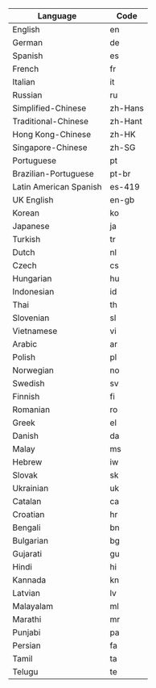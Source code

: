 | Language               | Code    |
| ---------------------- | ------- |
| English                | en      |
| German                 | de      |
| Spanish                | es      |
| French                 | fr      |
| Italian                | it      |
| Russian                | ru      |
| Simplified-Chinese     | zh-Hans |
| Traditional-Chinese    | zh-Hant |
| Hong Kong-Chinese      | zh-HK   |
| Singapore-Chinese      | zh-SG   |
| Portuguese             | pt      |
| Brazilian-Portuguese   | pt-br   |
| Latin American Spanish | es-419  |
| UK English             | en-gb   |
| Korean                 | ko      |
| Japanese               | ja      |
| Turkish                | tr      |
| Dutch                  | nl      |
| Czech                  | cs      |
| Hungarian              | hu      |
| Indonesian             | id      |
| Thai                   | th      |
| Slovenian              | sl      |
| Vietnamese             | vi      |
| Arabic                 | ar      |
| Polish                 | pl      |
| Norwegian              | no      |
| Swedish                | sv      |
| Finnish                | fi      |
| Romanian               | ro      |
| Greek                  | el      |
| Danish                 | da      |
| Malay                  | ms      |
| Hebrew                 | iw      |
| Slovak                 | sk      |
| Ukrainian              | uk      |
| Catalan                | ca      |
| Croatian               | hr      |
| Bengali                | bn      |
| Bulgarian              | bg      |
| Gujarati               | gu      |
| Hindi                  | hi      |
| Kannada                | kn      |
| Latvian                | lv      |
| Malayalam              | ml      |
| Marathi                | mr      |
| Punjabi                | pa      |
| Persian                | fa      |
| Tamil                  | ta      |
| Telugu                 | te      |

